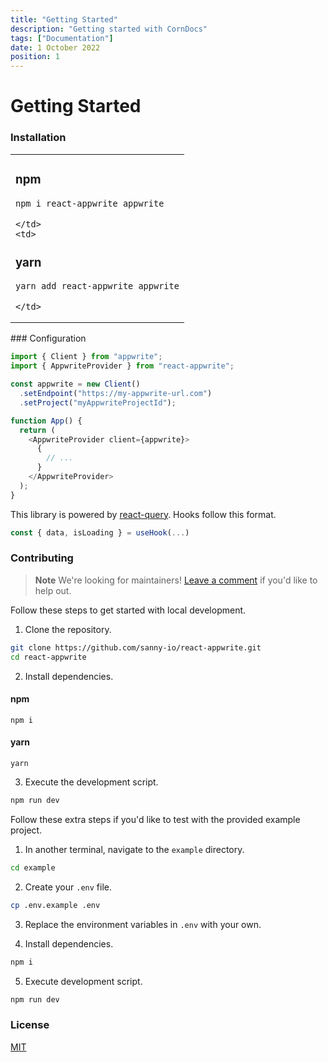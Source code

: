 ```yaml
---
title: "Getting Started"
description: "Getting started with CornDocs"
tags: ["Documentation"]
date: 1 October 2022
position: 1
---
```


# Getting Started

### Installation

<table>
  <tr>
    <td>

### npm

```bash
npm i react-appwrite appwrite
```

    </td>
    <td>

### yarn

```bash
yarn add react-appwrite appwrite
```

    </td>

  </tr>
</table>
### Configuration

```typescript
import { Client } from "appwrite";
import { AppwriteProvider } from "react-appwrite";

const appwrite = new Client()
  .setEndpoint("https://my-appwrite-url.com")
  .setProject("myAppwriteProjectId");

function App() {
  return (
    <AppwriteProvider client={appwrite}>
      {
        // ...
      }
    </AppwriteProvider>
  );
}
```

This library is powered by [react-query](https://tanstack.com/query/v4/docs/react/reference/useQuery).
Hooks follow this format.

```typescript
const { data, isLoading } = useHook(...)
```

### Contributing

> **Note**
> We're looking for maintainers! [Leave a comment](https://github.com/sanny-io/react-appwrite/discussions/1) if you'd like to help out.

Follow these steps to get started with local development.

1. Clone the repository.

```bash
git clone https://github.com/sanny-io/react-appwrite.git
cd react-appwrite
```

2. Install dependencies.

#### npm

```
npm i
```

#### yarn

```
yarn
```

3. Execute the development script.

```bash
npm run dev
```

Follow these extra steps if you'd like to test with the provided example
project.

1. In another terminal, navigate to the `example` directory.

```bash
cd example
```

2. Create your `.env` file.

```bash
cp .env.example .env
```

3. Replace the environment variables in `.env` with your own.

4. Install dependencies.

```bash
npm i
```

5. Execute development script.

```bash
npm run dev
```

### License

[MIT](/LICENSE)
